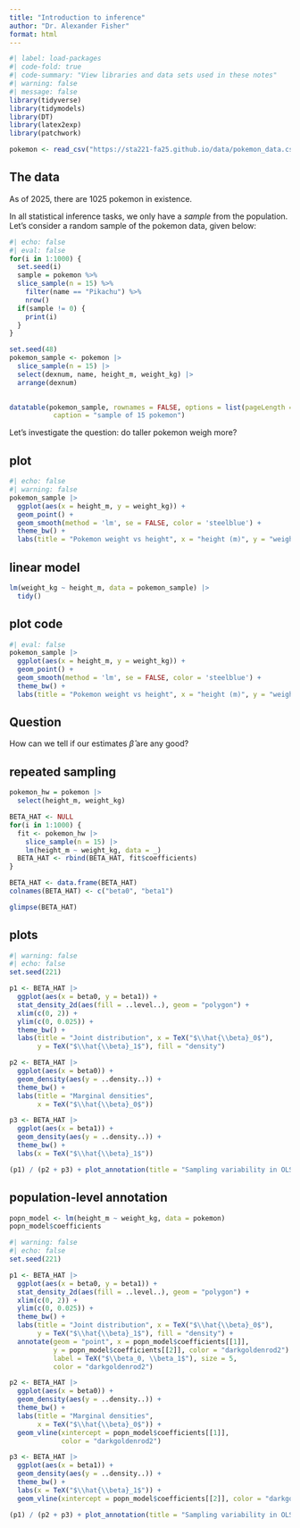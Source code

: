 ```yaml
---
title: "Introduction to inference"
author: "Dr. Alexander Fisher"
format: html
---
```


\newcommand{\by}{\boldsymbol{y}}
\newcommand{\hby}{\hat{\boldsymbol{y}}}
\newcommand{\bone}{\boldsymbol{1}}
\newcommand{\bx}{\boldsymbol{x}}
\newcommand{\bX}{\boldsymbol{X}}
\newcommand{\be}{\boldsymbol{\varepsilon}}
\newcommand{\hbe}{\hat{\be}}

```r
#| label: load-packages
#| code-fold: true
#| code-summary: "View libraries and data sets used in these notes"
#| warning: false
#| message: false
library(tidyverse)
library(tidymodels)
library(DT)
library(latex2exp)
library(patchwork)

pokemon <- read_csv("https://sta221-fa25.github.io/data/pokemon_data.csv") # complete, population data
```

## The data 

As of 2025, there are 1025 pokemon in existence.

In all statistical inference tasks, we only have a *sample* from the population. Let's consider a random sample of the pokemon data, given below:

```r
#| echo: false
#| eval: false
for(i in 1:1000) {
  set.seed(i)
  sample = pokemon %>% 
  slice_sample(n = 15) %>%
    filter(name == "Pikachu") %>%
    nrow()
  if(sample != 0) {
    print(i)
  }
}
```


```r
set.seed(48) 
pokemon_sample <- pokemon |>
  slice_sample(n = 15) |>
  select(dexnum, name, height_m, weight_kg) |>
  arrange(dexnum)
  

datatable(pokemon_sample, rownames = FALSE, options = list(pageLength = 5),
           caption = "sample of 15 pokemon")
```

Let's investigate the question: do taller pokemon weigh more? 

::: panel-tabset
## plot

```r
#| echo: false
#| warning: false
pokemon_sample |>
  ggplot(aes(x = height_m, y = weight_kg)) +
  geom_point() +
  geom_smooth(method = 'lm', se = FALSE, color = 'steelblue') +
  theme_bw() +
  labs(title = "Pokemon weight vs height", x = "height (m)", y = "weight (kg)")
```

## linear model

```r
lm(weight_kg ~ height_m, data = pokemon_sample) |>
  tidy()
```

## plot code 

```r
#| eval: false
pokemon_sample |>
  ggplot(aes(x = height_m, y = weight_kg)) +
  geom_point() +
  geom_smooth(method = 'lm', se = FALSE, color = 'steelblue') +
  theme_bw() +
  labs(title = "Pokemon weight vs height", x = "height (m)", y = "weight (kg)")
```

:::


## Question

How can we tell if our estimates $\hat{\beta}$ are any good?

:::panel-tabset

## repeated sampling

```r
pokemon_hw = pokemon |>
  select(height_m, weight_kg)

BETA_HAT <- NULL
for(i in 1:1000) {
  fit <- pokemon_hw |>
    slice_sample(n = 15) |> 
    lm(height_m ~ weight_kg, data = _) 
  BETA_HAT <- rbind(BETA_HAT, fit$coefficients)
}

BETA_HAT <- data.frame(BETA_HAT)
colnames(BETA_HAT) <- c("beta0", "beta1")

glimpse(BETA_HAT)
```

## plots

```r
#| warning: false
#| echo: false
set.seed(221)

p1 <- BETA_HAT |>
  ggplot(aes(x = beta0, y = beta1)) +
  stat_density_2d(aes(fill = ..level..), geom = "polygon") +
  xlim(c(0, 2)) +
  ylim(c(0, 0.025)) +
  theme_bw() +
  labs(title = "Joint distribution", x = TeX("$\\hat{\\beta}_0$"),
       y = TeX("$\\hat{\\beta}_1$"), fill = "density")

p2 <- BETA_HAT |> 
  ggplot(aes(x = beta0)) +
  geom_density(aes(y = ..density..)) +
  theme_bw() +
  labs(title = "Marginal densities", 
       x = TeX("$\\hat{\\beta}_0$"))

p3 <- BETA_HAT |> 
  ggplot(aes(x = beta1)) +
  geom_density(aes(y = ..density..)) +
  theme_bw() +
  labs(x = TeX("$\\hat{\\beta}_1$"))

(p1) / (p2 + p3) + plot_annotation(title = "Sampling variability in OLS estimates")
```
## population-level annotation

```r
popn_model <- lm(height_m ~ weight_kg, data = pokemon)
popn_model$coefficients
```


```r
#| warning: false
#| echo: false
set.seed(221)

p1 <- BETA_HAT |>
  ggplot(aes(x = beta0, y = beta1)) +
  stat_density_2d(aes(fill = ..level..), geom = "polygon") +
  xlim(c(0, 2)) +
  ylim(c(0, 0.025)) +
  theme_bw() +
  labs(title = "Joint distribution", x = TeX("$\\hat{\\beta}_0$"),
       y = TeX("$\\hat{\\beta}_1$"), fill = "density") +
  annotate(geom = "point", x = popn_model$coefficients[[1]],
           y = popn_model$coefficients[[2]], color = "darkgoldenrod2") + annotate(geom = "text", x = .65, y = 0.009, 
           label = TeX("$\\beta_0, \\beta_1$"), size = 5,
           color = "darkgoldenrod2")

p2 <- BETA_HAT |> 
  ggplot(aes(x = beta0)) +
  geom_density(aes(y = ..density..)) +
  theme_bw() +
  labs(title = "Marginal densities", 
       x = TeX("$\\hat{\\beta}_0$")) +
  geom_vline(xintercept = popn_model$coefficients[[1]],
             color = "darkgoldenrod2")

p3 <- BETA_HAT |> 
  ggplot(aes(x = beta1)) +
  geom_density(aes(y = ..density..)) +
  theme_bw() +
  labs(x = TeX("$\\hat{\\beta}_1$")) +
  geom_vline(xintercept = popn_model$coefficients[[2]], color = "darkgoldenrod2")

(p1) / (p2 + p3) + plot_annotation(title = "Sampling variability in OLS estimates")
```

:::


